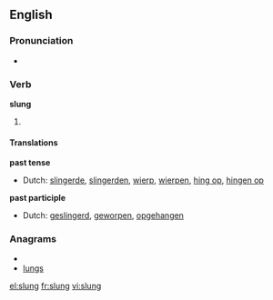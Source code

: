 ==English==

===Pronunciation===
* {{IPA|/'slʌɳ/}}
*: {{rhymes|ʌŋ}}

===Verb===
'''slung'''

# {{past tense of| to [[sling]]}}

====Translations====
'''past tense'''
* Dutch: [[slingerde]], [[slingerden]], [[wierp]], [[wierpen]], [[hing op]], [[hingen op]]
'''past participle'''
* Dutch: [[geslingerd]], [[geworpen]], [[opgehangen]]

===Anagrams===
* {{alphagram|glnsu}}
* [[lungs#English|lungs]]

[[el:slung]]
[[fr:slung]]
[[vi:slung]]